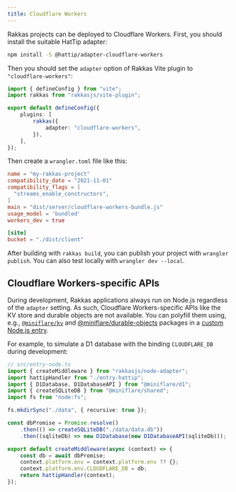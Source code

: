 ```yaml
---
title: Cloudflare Workers
---
```


Rakkas projects can be deployed to Cloudflare Workers. First, you should install the suitable HatTip adapter:

```bash
npm install -S @hattip/adapter-cloudflare-workers
```

Then you should set the `adapter` option of Rakkas Vite plugin to `"cloudflare-workers"`:

```ts
import { defineConfig } from "vite";
import rakkas from "rakkasjs/vite-plugin";

export default defineConfig({
	plugins: [
		rakkas({
			adapter: "cloudflare-workers",
		}),
	],
});
```

Then create a `wrangler.toml` file like this:

```toml
name = "my-rakkas-project"
compatibility_date = "2021-11-01"
compatibility_flags = [
  "streams_enable_constructors",
]
main = "dist/server/cloudflare-workers-bundle.js"
usage_model = 'bundled'
workers_dev = true

[site]
bucket = "./dist/client"
```

After building with `rakkas build`, you can publish your project with `wrangler publish`. You can also test locally with `wrangler dev --local`.

## Cloudflare Workers-specific APIs

During development, Rakkas applications always run on Node.js regardless of the `adapter` setting. As such, Cloudflare Workers-specific APIs like the KV store and durable objects are not available. You can polyfill them using, e.g., [`@miniflare/kv`](https://github.com/cloudflare/miniflare/tree/master/packages/kv) and [@miniflare/durable-objects](https://github.com/cloudflare/miniflare/tree/master/packages/durable-objects) packages in a [custom Node.js entry](node#custom-entry).

For example, to simulate a D1 database with the binding `CLOUDFLARE_DB` during development:

```ts
// src/entry-node.ts
import { createMiddleware } from "rakkasjs/node-adapter";
import hattipHandler from "./entry-hattip";
import { D1Database, D1DatabaseAPI } from "@miniflare/d1";
import { createSQLiteDB } from "@miniflare/shared";
import fs from "node:fs";

fs.mkdirSync("./data", { recursive: true });

const dbPromise = Promise.resolve()
	.then(() => createSQLiteDB("./data/data.db"))
	.then((sqliteDb) => new D1Database(new D1DatabaseAPI(sqliteDb)));

export default createMiddleware(async (context) => {
	const db = await dbPromise;
	context.platform.env = context.platform.env ?? {};
	context.platform.env.CLOUDFLARE_DB = db;
	return hattipHandler(context);
});
```
